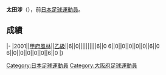 {{unreferenced|time=2013-07-16T09:32:45+00:00}}
{{Infobox football biography
|name=太田涉
|image=
|fullname=太田涉
|birth_date={{Birth date and age|1981|3|14}}
|cityofbirth=[[大阪府|大阪府]]
|countryofbirth=[[日本|日本]]
|position=[[守門員_(足球)|守門員]]
|currentclub=
|years=2001
|clubs=[[甲府風林|甲府風林]]
|caps(goals)=
|nationalyears=
|nationalteam=
|nationalcaps(goals)=
}}
'''太田涉'''（{{Bd|1981年|3月14日||}}），前[[日本|日本]][[足球|足球]][[運動員|運動員]]。

==成績==
{{Football player club statistics 1|YYN}}
{{Football player club statistics 2|JPN|YYN}}
|-
|2001||[[甲府風林|甲府風林]]||[[日本職業足球乙級聯賽|乙級]]||6||0||||||||||6||0
{{Football player club statistics 3|1|JPN}}6||0||0||0||0||0||6||0
{{Football player club statistics 5}}6||0||0||0||0||0||6||0
|}

{{Japan-sport-bio-stub}}
{{Soccer-player-stub}}
[[Category:日本足球運動員|Category:日本足球運動員]]
[[Category:大阪府足球運動員|Category:大阪府足球運動員]]